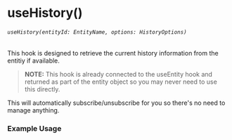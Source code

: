 
<Meta title="core/hooks/useHistory" />

# useHistory()
###### `useHistory(entityId: EntityName, options: HistoryOptions)`
This hook is designed to retrieve the current history information from the entitiy if available.

> <b>NOTE:</b> This hook is already connected to the useEntity hook and returned as part of the entity object so you may never need to use this directly.

This will automatically subscribe/unsubscribe for you so there's no need to manage anything.


### Example Usage

<Source dark code={useHistoryExample} />

